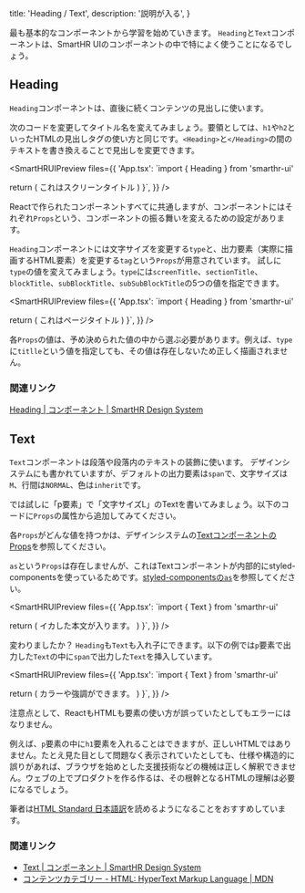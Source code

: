   title: 'Heading / Text',
  description: '説明が入る',
}



最も基本的なコンポーネントから学習を始めていきます。
`Heading`と`Text`コンポーネントは、SmartHR UIのコンポーネントの中で特によく使うことになるでしょう。

## Heading

`Heading`コンポーネントは、直後に続くコンテンツの見出しに使います。

次のコードを変更してタイトル名を変えてみましょう。要領としては、`h1`や`h2`といったHTMLの見出しタグの使い方と同じです。`<Heading>`と`</Heading>`の間のテキストを書き換えることで見出しを変更できます。

<SmartHRUIPreview
  files={{
    'App.tsx': `import { Heading } from 'smarthr-ui'

  return (
    <Heading type="screenTitle" tag="h1">
      これはスクリーンタイトル
    </Heading>
  )
}`,
  }}
/>

Reactで作られたコンポーネントすべてに共通しますが、コンポーネントにはそれぞれ`Props`という、コンポーネントの振る舞いを変えるための設定があります。

`Heading`コンポーネントには文字サイズを変更する`type`と、出力要素（実際に描画するHTML要素）を変更する`tag`という`Props`が用意されています。
試しに`type`の値を変えてみましょう。`type`には`screenTitle`、`sectionTitle`、`blockTitle`、`subBlockTitle`、`subSubBlockTitle`の5つの値を指定できます。

<SmartHRUIPreview
  files={{
    'App.tsx': `import { Heading } from 'smarthr-ui'

  return (
    <Heading type="pageTitle" tag="h1">
      これはページタイトル
    </Heading>
  )
}`,
  }}
/>

各`Props`の値は、予め決められた値の中から選ぶ必要があります。例えば、`type`に`titlle`という値を指定しても、その値は存在しないため正しく描画されません。


### 関連リンク

[Heading | コンポーネント | SmartHR Design System](https://smarthr.design/products/components/heading/)


## Text

`Text`コンポーネントは段落や段落内のテキストの装飾に使います。
デザインシステムにも書かれていますが、デフォルトの出力要素は`span`で、文字サイズは`M`、行間は`NORMAL`、色は`inherit`です。

では試しに「p要素」で「文字サイズL」のTextを書いてみましょう。以下のコードに`Props`の属性から追加してみてください。

各`Props`がどんな値を持つかは、デザインシステムの[TextコンポーネントのProps](https://smarthr.design/products/components/text/#h2-0)を参照してください。

`as`という`Props`は存在しませんが、これはTextコンポーネントが内部的にstyled-componentsを使っているためです。[styled-componentsの`as`](https://styled-components.com/docs/api#as-polymorphic-prop)を参照してください。

<SmartHRUIPreview
  files={{
    'App.tsx': `import { Text } from 'smarthr-ui'

  return (
    <Text>
      イカした本文が入ります。
    </Text>
  )
}`,
  }}
/>

変わりましたか？ `Heading`も`Text`も入れ子にできます。以下の例では`p`要素で出力した`Text`の中に`span`で出力した`Text`を挿入しています。

<SmartHRUIPreview
  files={{
    'App.tsx': `import { Text } from 'smarthr-ui'

  return (
    <Text as="p">
      <Text color="TEXT_LINK" weight="bold">カラーや強調</Text>ができます。
    </Text>
  )
}`,
  }}
/>

注意点として、ReactもHTMLも要素の使い方が誤っていたとしてもエラーにはなりません。

例えば、`p`要素の中に`h1`要素を入れることはできますが、正しいHTMLではありません。たとえ見た目として問題なく表示されていたとしても、仕様や構造的に誤りがあれば、ブラウザを始めとした支援技術などの機械は正しく解釈できません。ウェブの上でプロダクトを作る作るは、その根幹となるHTMLの理解は必要になるでしょう。

筆者は[HTML Standard 日本語訳](https://momdo.github.io/html/)を読めるようになることをおすすめしています。


### 関連リンク

- [Text | コンポーネント | SmartHR Design System](https://smarthr.design/products/components/text/)
- [コンテンツカテゴリー - HTML: HyperText Markup Language | MDN](https://developer.mozilla.org/ja/docs/Web/HTML/Content_categories)